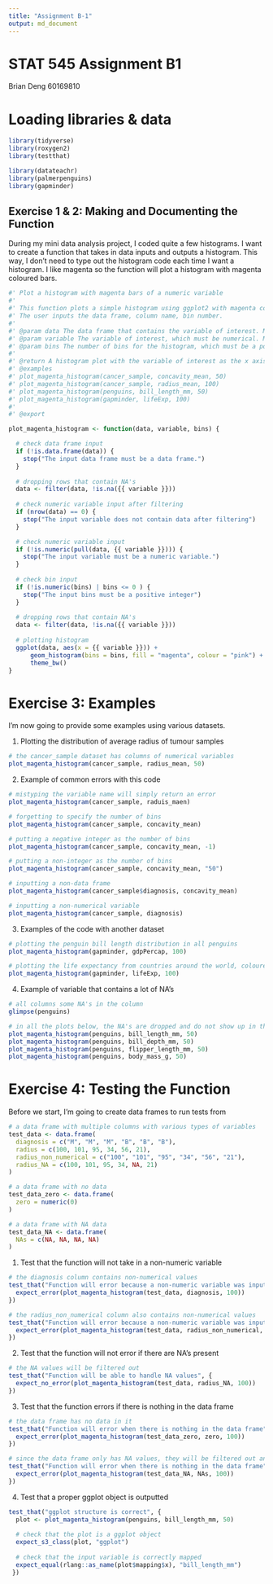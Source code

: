 ```yaml
---
title: "Assignment B-1"
output: md_document
---
```


STAT 545 Assignment B1
=========
Brian Deng
60169810

# Loading libraries & data
```r
library(tidyverse)
library(roxygen2)
library(testthat)

library(datateachr)
library(palmerpenguins)
library(gapminder)
```


## Exercise 1 & 2: Making and Documenting the Function

During my mini data analysis project, I coded quite a few histograms. 
I want to create a function that takes in data inputs and outputs a histogram.
This way, I don't need to type out the histogram code each time I want a histogram. 
I like magenta so the function will plot a histogram with magenta coloured bars. 

```r
#' Plot a histogram with magenta bars of a numeric variable
#' 
#' This function plots a simple histogram using ggplot2 with magenta coloured bars. 
#' The user inputs the data frame, column name, bin number.
#'
#' @param data The data frame that contains the variable of interest. Mandatory.
#' @param variable The variable of interest, which must be numerical. Mandatory. 
#' @param bins The number of bins for the histogram, which must be a positive integer. Mandatory. 
#'
#' @return A histogram plot with the variable of interest as the x axis. 
#' @examples
#' plot_magenta_histogram(cancer_sample, concavity_mean, 50)
#' plot_magenta_histogram(cancer_sample, radius_mean, 100)
#' plot_magenta_histogram(penguins, bill_length_mm, 50)
#' plot_magenta_histogram(gapminder, lifeExp, 100)
#'
#' @export

plot_magenta_histogram <- function(data, variable, bins) {

  # check data frame input
  if (!is.data.frame(data)) {
    stop("The input data frame must be a data frame.")
  }
  
  # dropping rows that contain NA's
  data <- filter(data, !is.na({{ variable }}))
  
  # check numeric variable input after filtering
  if (nrow(data) == 0) {
    stop("The input variable does not contain data after filtering")
  }

  # check numeric variable input
  if (!is.numeric(pull(data, {{ variable }}))) {
    stop("The input variable must be a numeric variable.")
  }
  
  # check bin input
  if (!is.numeric(bins) | bins <= 0 ) {
    stop("The input bins must be a positive integer")
  }
  
  # dropping rows that contain NA's
  data <- filter(data, !is.na({{ variable }}))
  
  # plotting histogram
  ggplot(data, aes(x = {{ variable }})) +
      geom_histogram(bins = bins, fill = "magenta", colour = "pink") +
      theme_bw()
}
```


# Exercise 3: Examples
I'm now going to provide some examples using various datasets. 

1. Plotting the distribution of average radius of tumour samples
```r
# the cancer_sample dataset has columns of numerical variables 
plot_magenta_histogram(cancer_sample, radius_mean, 50)
```

2. Example of common errors with this code
```r
# mistyping the variable name will simply return an error
plot_magenta_histogram(cancer_sample, raduis_maen)

# forgetting to specify the number of bins
plot_magenta_histogram(cancer_sample, concavity_mean)

# putting a negative integer as the number of bins
plot_magenta_histogram(cancer_sample, concavity_mean, -1)

# putting a non-integer as the number of bins 
plot_magenta_histogram(cancer_sample, concavity_mean, "50")

# inputting a non-data frame 
plot_magenta_histogram(cancer_sample$diagnosis, concavity_mean)

# inputting a non-numerical variable 
plot_magenta_histogram(cancer_sample, diagnosis)
```

3. Examples of the code with another dataset
```r
# plotting the penguin bill length distribution in all penguins
plot_magenta_histogram(gapminder, gdpPercap, 100)

# plotting the life expectancy from countries around the world, coloured by what continent the country is in
plot_magenta_histogram(gapminder, lifeExp, 100)
```
4. Example of variable that contains a lot of NA's
```r
# all columns some NA's in the column 
glimpse(penguins)

# in all the plots below, the NA's are dropped and do not show up in the histogram
plot_magenta_histogram(penguins, bill_length_mm, 50)
plot_magenta_histogram(penguins, bill_depth_mm, 50)
plot_magenta_histogram(penguins, flipper_length_mm, 50)
plot_magenta_histogram(penguins, body_mass_g, 50)
```

# Exercise 4: Testing the Function

Before we start, I'm going to create data frames to run tests from
```r
# a data frame with multiple columns with various types of variables 
test_data <- data.frame(
  diagnosis = c("M", "M", "M", "B", "B", "B"), 
  radius = c(100, 101, 95, 34, 56, 21),
  radius_non_numerical = c("100", "101", "95", "34", "56", "21"),
  radius_NA = c(100, 101, 95, 34, NA, 21)
)

# a data frame with no data
test_data_zero <- data.frame(
  zero = numeric(0)
)

# a data frame with NA data
test_data_NA <- data.frame(
  NAs = c(NA, NA, NA, NA)
)
```


1. Test that the function will not take in a non-numeric variable
```r
# the diagnosis column contains non-numerical values
test_that("Function will error because a non-numeric variable was inputted", {
  expect_error(plot_magenta_histogram(test_data, diagnosis, 100))
})

# the radius_non_numerical column also contains non-numerical values
test_that("Function will error because a non-numeric variable was inputted", {
  expect_error(plot_magenta_histogram(test_data, radius_non_numerical, 100))
})
```

2. Test that the function will not error if there are NA's present 
```r
# the NA values will be filtered out 
test_that("Function will be able to handle NA values", {
  expect_no_error(plot_magenta_histogram(test_data, radius_NA, 100))
})
```

3. Test that the function errors if there is nothing in the data frame
```r
# the data frame has no data in it
test_that("Function will error when there is nothing in the data frame", {
  expect_error(plot_magenta_histogram(test_data_zero, zero, 100))
})

# since the data frame only has NA values, they will be filtered out and the data frame will no longer have data 
test_that("Function will error when there is nothing in the data frame", {
  expect_error(plot_magenta_histogram(test_data_NA, NAs, 100))
})
```

4. Test that a proper ggplot object is outputted
```r
test_that("ggplot structure is correct", {
  plot <- plot_magenta_histogram(penguins, bill_length_mm, 50)
  
  # check that the plot is a ggplot object
  expect_s3_class(plot, "ggplot")
  
  # check that the input variable is correctly mapped
  expect_equal(rlang::as_name(plot$mapping$x), "bill_length_mm")
 })
```

